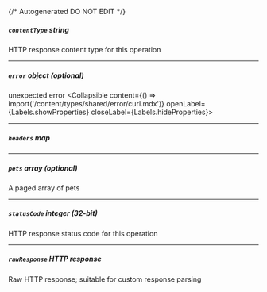 {/* Autogenerated DO NOT EDIT  */}

##### `contentType` _string_
HTTP response content type for this operation

---
##### `error` _object (optional)_
unexpected error
<Collapsible content={() => import('/content/types/shared/error/curl.mdx')} openLabel={Labels.showProperties} closeLabel={Labels.hideProperties}>
</Collapsible>

---
##### `headers` _map_

---
##### `pets` _array (optional)_
A paged array of pets

---
##### `statusCode` _integer (32-bit)_
HTTP response status code for this operation

---
##### `rawResponse` _HTTP response_
Raw HTTP response; suitable for custom response parsing


